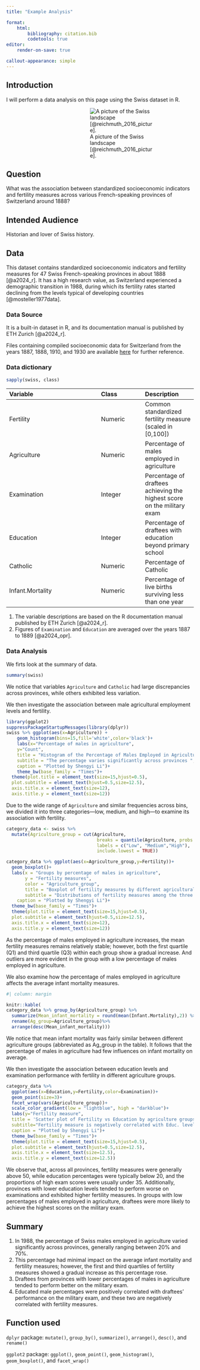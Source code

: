 ```yaml
---
title: "Example Analysis"

format: 
    html:
        bibliography: citation.bib
        codetools: true
editor:
    render-on-save: true

callout-appearance: simple
---
```



<style>
  .column-page-inset {
    max-width: 50%; 
    margin-left: 185px;
  }
</style>

## Introduction 
I will perform a data analysis on this page using the Swiss dataset in R.

:::{.column-page-inset}
![A picture of the Swiss landscape [@reichmuth_2016_picture].](Switzerland.jpg)
:::

## Question
What was the association between standardized socioeconomic indicators and fertility measures across various French-speaking provinces of Switzerland around 1888?

## Intended Audience
Historian and lover of Swiss history.

## Data
This dataset contains standardized socioeconomic indicators and fertility measures for 47 Swiss French-speaking provinces in about 1888 [@a2024_r]. It has a high research value, as Switzerland experienced a demographic transition in 1988, during which its fertility rates started declining from the levels typical of developing countries [@mosteller1977data].


### Data Source
It is a built-in dataset in R, and its documentation manual is published by ETH Zurich [@a2024_r].

::: {.callout-tip}
Files containing compiled socioeconomic data for Switzerland from the years 1887, 1888, 1910, and 1930 are available [here](https://oprdata.princeton.edu/archive/pefp/switz.aspx){.external target="_blank"} for further reference.
:::

### Data dictionary
```r
sapply(swiss, class)
```

|Variable             |Class     |Description|
|:--------------------|:---------|:-----------|
|Fertility            |Numeric |Common standardized fertility measure (scaled in [0,100])|
|Agriculture          |Numeric |Percentage of males employed in agriculture |
|Examination          |Integer |Percentage of draftees achieving the highest score on the military exam |
|Education            |Integer |Percentage of draftees with education beyond primary school |
|Catholic             |Numeric |Percentage of Catholic |
|Infant.Mortality     |Numeric |Percentage of live births surviving less than one year |

::: {.callout-note}
1. The variable descriptions are based on the R documentation manual published by ETH Zurich [@a2024_r].
2. Figures of `Examination` and `Education` are averaged over the years 1887 to 1889 [@a2024_opr]. 
:::

### Data Analysis
We firts look at the summary of data.
```r
summary(swiss)
```

We notice that variables `Agriculture` and `Catholic` had large discrepancies across provinces, while others exhibited less variation.

We then investigate the association between male agricultural employment levels and fertility.

```r
library(ggplot2)
suppressPackageStartupMessages(library(dplyr))
swiss %>% ggplot(aes(x=Agriculture)) +
    geom_histogram(bins=15,fill='white',color='black')+
    labs(x="Percentage of males in agriculture",
    y="Count",
    title = "Histogram of the Percentage of Males Employed in Agriculture",
    subtitle = "The percentage varies significantly across provinces ",
    caption = "Plotted by Shengyi Li")+
    theme_bw(base_family = "Times")+
  theme(plot.title = element_text(size=15,hjust=0.5),
  plot.subtitle = element_text(hjust=0.5,size=12.5),
  axis.title.x = element_text(size=12),
  axis.title.y = element_text(size=12))
```

Due to the wide range of `Agriculture` and similar frequencies across bins, we divided it into three categories—low, medium, and high—to examine its association with fertility.

```r
category_data <- swiss %>% 
  mutate(Agriculture_group = cut(Agriculture,
                                  breaks = quantile(Agriculture, probs = c(0, 1/3, 2/3, 1)),
                                  labels = c("Low", "Medium","High"), 
                                  include.lowest = TRUE))
```

```r
category_data %>% ggplot(aes(x=Agriculture_group,y=Fertility))+
  geom_boxplot()+
  labs(x = "Groups by percentage of males in agriculture", 
       y = "Fertility measures", 
       color = "Agriculture_group",
       title = "Boxplot of fertility measures by different agricultural employment levels",
       subtitle = "Distributions of fertility measures among the three groups are similar",
    caption = "Plotted by Shengyi Li")+
  theme_bw(base_family = "Times")+
  theme(plot.title = element_text(size=15,hjust=0.5),
  plot.subtitle = element_text(hjust=0.5,size=12.5),
  axis.title.x = element_text(size=12),
  axis.title.y = element_text(size=12))
```

As the percentage of males employed in agriculture increases, the mean fertility measures remains relatively stable; however, both the first quartile (Q1) and third quartile (Q3) within each group show a gradual increase. And outliers are more evident in the group with a low percentage of males employed in agriculture.

We also examine how the percentage of males employed in agriculture affects the average infant mortality measures.

```r
#| column: margin

knitr::kable(
category_data %>% group_by(Agriculture_group) %>%
  summarize(Mean_infant_mortality = round(mean(Infant.Mortality),2)) %>%
  rename(Ag_group=Agriculture_group)%>%
  arrange(desc(Mean_infant_mortality)))
```

We notice that mean infant mortality was fairly similar between different agriculture groups (abbreviated as Ag_group in the table). It follows that the percentage of males in agriculture had few influences on infant mortality on average.

We then investigate the association between education levels and examination performance with fertility in different agriculture groups.

```r
category_data %>% 
  ggplot(aes(x=Education,y=Fertility,color=Examination))+
  geom_point(size=3)+
  facet_wrap(vars(Agriculture_group))+
  scale_color_gradient(low = "lightblue", high = "darkblue")+
  labs(y="Fertility measure",
  title = 'Scatter plot of Fertility vs Education by agriculture groups,  \n Colored by Examination performance',
  subtitle="Fertility measure is negatively correlated with Educ. level and examination performance",
  caption = "Plotted by Shengyi Li")+
  theme_bw(base_family = "Times")+
  theme(plot.title = element_text(size=15,hjust=0.5),
  plot.subtitle = element_text(hjust=0.5,size=12.5),
  axis.title.x = element_text(size=12.5),
  axis.title.y = element_text(size=12.5))
```

We observe that, across all provinces, fertility measures were generally above 50, while education percentages were typically below 20, and the proportions of high exam scores were usually under 35. Additionally, provinces with lower education levels tended to perform worse on examinations and exhibited higher fertility measures. In groups with low percentages of males employed in agriculture, draftees were more likely to achieve the highest scores on the military exam.

## Summary
1. In 1988, the percentage of Swiss males employed in agriculture varied significantly across provinces, generally ranging between 20% and 70%.
2. This percentage had minimal impact on the average infant mortality and fertility measures; however, the first and third quartiles of fertility measures showed a gradual increase as this percentage rose.
3. Draftees from provinces with lower percentages of males in agriculture tended to perform better on the military exam.
4. Educated male percentages were positively correlated with draftees' performance on the military exam, and these two are negatively correlated with fertility measures.

## Function used
`dplyr` package: `mutate()`, `group_by()`, `summarize()`, `arrange()`, `desc()`, and `rename()`

`ggplot2` package: `ggplot()`, `geom_point()`, `geom_histogram()`, `geom_boxplot()`, and `facet_wrap()`